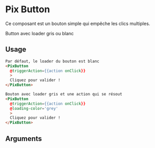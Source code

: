 
<Meta
  title='Basics/Button/Loader'
  component='PixButton'
  decorators={[centered]}
  argTypes={stories.argsTypes}
/>

# Pix Button

Ce composant est un bouton simple qui empêche les clics multiples.

<Canvas isColumn>
  Button avec loader gris ou blanc
  <Story name="Loader" story={stories.loadingButtons} height="160px" />
</Canvas>

## Usage

```html
Par défaut, le loader du bouton est blanc
<PixButton
  @triggerAction={{action onClick}}
  >
  Cliquez pour valider !
</PixButton>

Bouton avec loader gris et une action qui se résout
<PixButton
  @triggerAction={{action onClick}}
  @loading-color='grey'
  >
  Cliquez pour valider !
</PixButton>
```

## Arguments

<ArgsTable story="Loader" />
